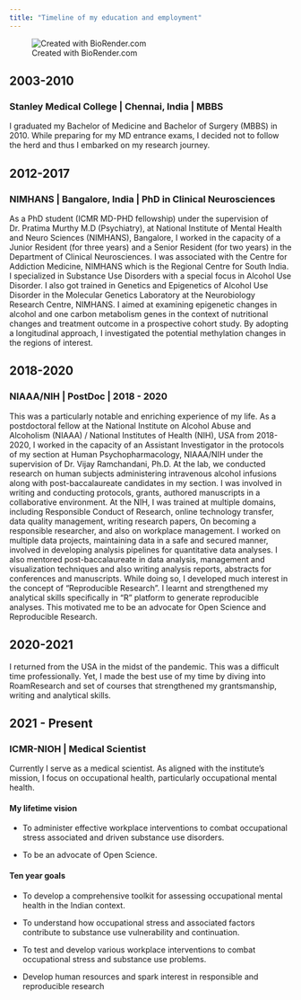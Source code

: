 ```yaml
---
title: "Timeline of my education and employment"
---
```


![Created with BioRender.com](timeline.png){fig-align="center"}

## 2003-2010

### Stanley Medical College \| Chennai, India \| MBBS

I graduated my Bachelor of Medicine and Bachelor of Surgery (MBBS) in 2010. While preparing for my MD entrance exams, I decided not to follow the herd and thus I embarked on my research journey.

## 2012-2017

### NIMHANS \| Bangalore, India \| PhD in Clinical Neurosciences

As a PhD student (ICMR MD-PHD fellowship) under the supervision of Dr. Pratima Murthy M.D (Psychiatry), at National Institute of Mental Health and Neuro Sciences (NIMHANS), Bangalore, I worked in the capacity of a Junior Resident (for three years) and a Senior Resident (for two years) in the Department of Clinical Neurosciences. I was associated with the Centre for Addiction Medicine, NIMHANS which is the Regional Centre for South India. I specialized in Substance Use Disorders with a special focus in Alcohol Use Disorder. I also got trained in Genetics and Epigenetics of Alcohol Use Disorder in the Molecular Genetics Laboratory at the Neurobiology Research Centre, NIMHANS. I aimed at examining epigenetic changes in alcohol and one carbon metabolism genes in the context of nutritional changes and treatment outcome in a prospective cohort study. By adopting a longitudinal approach, I investigated the potential methylation changes in the regions of interest.

## 2018-2020

### NIAAA/NIH \| PostDoc \| 2018 - 2020

This was a particularly notable and enriching experience of my life. As a postdoctoral fellow at the National Institute on Alcohol Abuse and Alcoholism (NIAAA) / National Institutes of Health (NIH), USA from 2018-2020, I worked in the capacity of an Assistant Investigator in the protocols of my section at Human Psychopharmacology, NIAAA/NIH under the supervision of Dr. Vijay Ramchandani, Ph.D. At the lab, we conducted research on human subjects administering intravenous alcohol infusions along with post-baccalaureate candidates in my section. I was involved in writing and conducting protocols, grants, authored manuscripts in a collaborative environment. At the NIH, I was trained at multiple domains, including Responsible Conduct of Research, online technology transfer, data quality management, writing research papers, On becoming a responsible researcher, and also on workplace management. I worked on multiple data projects, maintaining data in a safe and secured manner, involved in developing analysis pipelines for quantitative data analyses. I also mentored post-baccalaureate in data analysis, management and visualization techniques and also writing analysis reports, abstracts for conferences and manuscripts. While doing so, I developed much interest in the concept of "Reproducible Research". I learnt and strengthened my analytical skills specifically in "R" platform to generate reproducible analyses. This motivated me to be an advocate for Open Science and Reproducible Research.

## 2020-2021

I returned from the USA in the midst of the pandemic. This was a difficult time professionally. Yet, I made the best use of my time by diving into RoamResearch and set of courses that strengthened my grantsmanship, writing and analytical skills.

## 2021 - Present

### ICMR-NIOH \| Medical Scientist

Currently I serve as a medical scientist. As aligned with the institute's mission, I focus on occupational health, particularly occupational mental health.

#### My lifetime vision

-   To administer effective workplace interventions to combat occupational stress associated and driven substance use disorders.

-   To be an advocate of Open Science.

#### Ten year goals

-   To develop a comprehensive toolkit for assessing occupational mental health in the Indian context.

-   To understand how occupational stress and associated factors contribute to substance use vulnerability and continuation.

-   To test and develop various workplace interventions to combat occupational stress and substance use problems.

-   Develop human resources and spark interest in responsible and reproducible research
